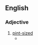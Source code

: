 {{also|pintsize}}
==English==

===Adjective===
{{en-adj|head=[[pint]]-[[size]]}}

# [[pint-sized]]
#* {{quote-web|en|author=Alex McLevy|title=Game Of Thrones suffers the fog of war in the battle against the dead (newbies)|url=https://tv.avclub.com/game-of-thrones-suffers-the-fog-of-war-in-the-battle-ag-1834367999|work={{w|The A.V. Club}}|date=28 April 2019|passage=The thing we’ll all remember is Arya Stark, Supreme Badass Of The Seven Kingdoms. Not Jon Snow, not Daenerys, but the '''pint-size''' warrior who spends the first part of the fight just annihilating White Walkers one after the other, then turns out to be the one who deals the killing blow the the Night King.}}